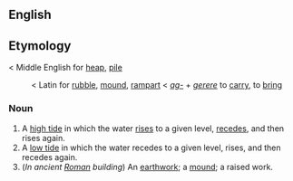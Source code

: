 ==English==

==Etymology==
< Middle English for [[heap]], [[pile]] 
:< Latin for [[rubble]], [[mound]], [[rampart]] < ''[[ag-]]'' + ''[[gerere]]'' to [[carry]], to [[bring]]

===Noun===

#A [[high tide]] in which the water [[rise]]s to a given level, [[recede]]s, and then rises again.
#A [[low tide]] in which the water recedes to a given level, rises, and then recedes again.
#(''In ancient [[Roman]] building'') An [[earthwork]]; a [[mound]]; a raised work.